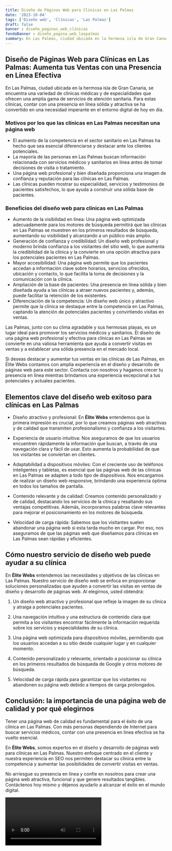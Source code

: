 ```yaml
---
title: Diseño de Páginas Web para Clínicas en Las Palmas
date: '2023-10-04'
tags: ['Diseño web', 'Clínicas', 'Las Palmas']
draft: false
banner : diseño_paginas_web_clínicas
fondoBanner : diseño_pagina_web_laspalmas
summary: En Las Palmas, ciudad ubicada en la hermosa isla de Gran Canaria, se encuentra una variedad de clínicas médicas y de especialidades que ofrecen una amplia gama de servicios de atención sanitaria. Para estas clínicas, contar con una presencia en línea sólida y atractiva se ha convertido en una necesidad imperante en el entorno digital de hoy en día. 
---
```


## Diseño de Páginas Web para Clínicas en Las Palmas: Aumenta tus Ventas con una Presencia en Línea Efectiva

En Las Palmas, ciudad ubicada en la hermosa isla de Gran Canaria, se encuentra una variedad de clínicas médicas y de especialidades que ofrecen una amplia gama de servicios de atención sanitaria. Para estas clínicas, contar con una presencia en línea sólida y atractiva se ha convertido en una necesidad imperante en el entorno digital de hoy en día. 

### Motivos por los que las clínicas en Las Palmas necesitan una página web

- El aumento de la competencia en el sector sanitario en Las Palmas ha hecho que sea esencial diferenciarse y destacar ante los clientes potenciales.
- La mayoría de las personas en Las Palmas buscan información relacionada con servicios médicos y sanitarios en línea antes de tomar decisiones de visita o tratamiento.
- Una página web profesional y bien diseñada proporciona una imagen de confianza y reputación para las clínicas en Las Palmas.
- Las clínicas pueden mostrar su especialidad, servicios y testimonios de pacientes satisfechos, lo que ayuda a construir una sólida base de pacientes.

### Beneficios del diseño web para clínicas en Las Palmas

- Aumento de la visibilidad en línea: Una página web optimizada adecuadamente para los motores de búsqueda permitirá que las clínicas en Las Palmas se muestren en los primeros resultados de búsqueda, aumentando su visibilidad y alcanzando a un público más amplio.
- Generación de confianza y credibilidad: Un diseño web profesional y moderno brinda confianza a los visitantes del sitio web, lo que aumenta la credibilidad de la clínica y la convierte en una opción atractiva para los potenciales pacientes en Las Palmas.
- Mayor accesibilidad: Una página web permite que los pacientes accedan a información clave sobre horarios, servicios ofrecidos, ubicación y contacto, lo que facilita la toma de decisiones y la comunicación con la clínica.
- Ampliación de la base de pacientes: Una presencia en línea sólida y bien diseñada ayuda a las clínicas a atraer nuevos pacientes y, además, puede facilitar la retención de los existentes.
- Diferenciación de la competencia: Un diseño web único y atractivo permite que la clínica se destaque entre la competencia en Las Palmas, captando la atención de potenciales pacientes y convirtiendo visitas en ventas.

Las Palmas, junto con su clima agradable y sus hermosas playas, es un lugar ideal para promover los servicios médicos y sanitarios. El diseño de una página web profesional y efectiva para clínicas en Las Palmas se convierte en una valiosa herramienta que ayuda a convertir visitas en ventas y a establecer una sólida presencia en el mercado local.

Si deseas destacar y aumentar tus ventas en las clínicas de Las Palmas, en Élite Webs contamos con amplia experiencia en el diseño y desarrollo de páginas web para este sector. Contacta con nosotros y hagamos crecer tu presencia en línea mientras brindamos una experiencia excepcional a tus potenciales y actuales pacientes.

<GifSeo />

<Cta />

## Elementos clave del diseño web exitoso para clínicas en Las Palmas

- Diseño atractivo y profesional: En **Élite Webs** entendemos que la primera impresión es crucial, por lo que creamos páginas web atractivas y de calidad que transmiten profesionalismo y confianza a los visitantes.

- Experiencia de usuario intuitiva: Nos aseguramos de que los usuarios encuentren rápidamente la información que buscan, a través de una navegación clara y fácil de usar. Esto aumenta la probabilidad de que los visitantes se conviertan en clientes.

- Adaptabilidad a dispositivos móviles: Con el creciente uso de teléfonos inteligentes y tabletas, es esencial que las páginas web de las clínicas en Las Palmas se adapten a todo tipo de dispositivos. Nos encargamos de realizar un diseño web responsive, brindando una experiencia óptima en todos los tamaños de pantalla.

- Contenido relevante y de calidad: Creamos contenido personalizado y de calidad, destacando los servicios de la clínica y resaltando sus ventajas competitivas. Además, incorporamos palabras clave relevantes para mejorar el posicionamiento en los motores de búsqueda.

- Velocidad de carga rápida: Sabemos que los visitantes suelen abandonar una página web si esta tarda mucho en cargar. Por eso, nos aseguramos de que las páginas web que diseñamos para clínicas en Las Palmas sean rápidas y eficientes.

## Cómo nuestro servicio de diseño web puede ayudar a su clínica

En **Élite Webs** entendemos las necesidades y objetivos de las clínicas en Las Palmas. Nuestro servicio de diseño web se enfoca en proporcionar soluciones personalizadas que ayuden a convertir las visitas en ventas de diseño y desarrollo de páginas web. Al elegirnos, usted obtendrá:

1. Un diseño web atractivo y profesional que refleje la imagen de su clínica y atraiga a potenciales pacientes.

2. Una navegación intuitiva y una estructura de contenido clara que permita a los visitantes encontrar fácilmente la información requerida sobre los servicios y especialidades de su clínica.

3. Una página web optimizada para dispositivos móviles, permitiendo que los usuarios accedan a su sitio desde cualquier lugar y en cualquier momento.

4. Contenido personalizado y relevante, orientado a posicionar su clínica en los primeros resultados de búsqueda de Google y otros motores de búsqueda.

5. Velocidad de carga rápida para garantizar que los visitantes no abandonen su página web debido a tiempos de carga prolongados.

## Conclusión: la importancia de una página web de calidad y por qué elegirnos

Tener una página web de calidad es fundamental para el éxito de una clínica en Las Palmas. Con más personas dependiendo de Internet para buscar servicios médicos, contar con una presencia en línea efectiva se ha vuelto esencial.

En **Élite Webs**, somos expertos en el diseño y desarrollo de páginas web para clínicas en Las Palmas. Nuestro enfoque centrado en el cliente y nuestra experiencia en SEO nos permiten destacar su clínica entre la competencia y aumentar las posibilidades de convertir visitas en ventas.

No arriesgue su presencia en línea y confíe en nosotros para crear una página web atractiva, funcional y que genere resultados tangibles. Contáctenos hoy mismo y déjenos ayudarlo a alcanzar el éxito en el mundo digital.

<Video />

<CtaBot job='Clínicas' city='Las Palmas'/>

<Gmaps query='Las Palmas+españa+maps' />